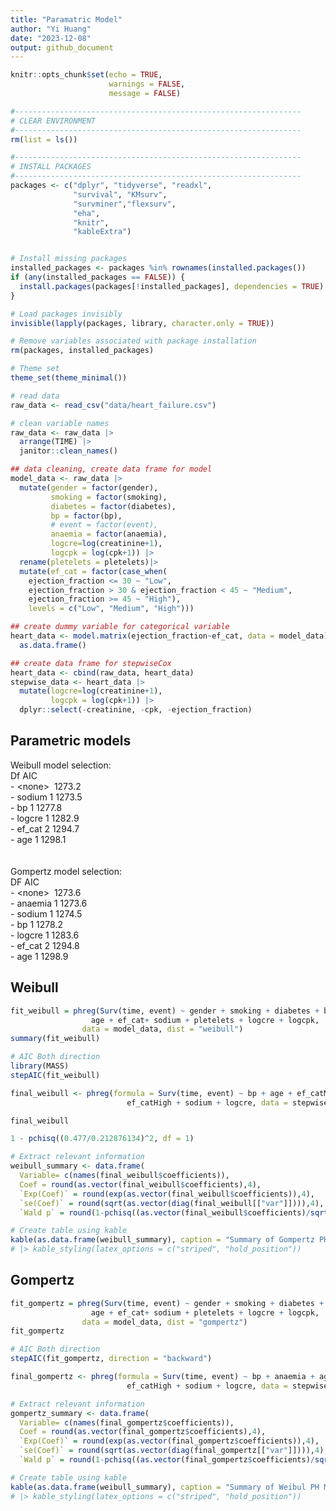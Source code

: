 ```yaml
---
title: "Paramatric Model"
author: "Yi Huang"
date: "2023-12-08"
output: github_document
---
```


```r
knitr::opts_chunk$set(echo = TRUE,
                      warnings = FALSE,
                      message = FALSE)

#----------------------------------------------------------------
# CLEAR ENVIRONMENT
#----------------------------------------------------------------
rm(list = ls())

#----------------------------------------------------------------
# INSTALL PACKAGES
#----------------------------------------------------------------
packages <- c("dplyr", "tidyverse", "readxl", 
              "survival", "KMsurv", 
              "survminer","flexsurv",
              "eha",
              "knitr",
              "kableExtra")


# Install missing packages
installed_packages <- packages %in% rownames(installed.packages())
if (any(installed_packages == FALSE)) {
  install.packages(packages[!installed_packages], dependencies = TRUE)
}

# Load packages invisibly
invisible(lapply(packages, library, character.only = TRUE))

# Remove variables associated with package installation
rm(packages, installed_packages)

# Theme set
theme_set(theme_minimal())
```


```r
# read data
raw_data <- read_csv("data/heart_failure.csv")

# clean variable names
raw_data <- raw_data |>
  arrange(TIME) |>
  janitor::clean_names()

## data cleaning, create data frame for model
model_data <- raw_data |>
  mutate(gender = factor(gender),
         smoking = factor(smoking),
         diabetes = factor(diabetes),
         bp = factor(bp),
         # event = factor(event),
         anaemia = factor(anaemia),
         logcre=log(creatinine+1),
         logcpk = log(cpk+1)) |>
  rename(pletelets = pletelets)|>
  mutate(ef_cat = factor(case_when(
    ejection_fraction <= 30 ~ "Low",
    ejection_fraction > 30 & ejection_fraction < 45 ~ "Medium",
    ejection_fraction >= 45 ~ "High"),
    levels = c("Low", "Medium", "High")))

## create dummy variable for categorical variable
heart_data <- model.matrix(ejection_fraction~ef_cat, data = model_data)[,-1] |>
  as.data.frame()

## create data frame for stepwiseCox
heart_data <- cbind(raw_data, heart_data) 
stepwise_data <- heart_data |>
  mutate(logcre=log(creatinine+1),
         logcpk = log(cpk+1)) |>
  dplyr::select(-creatinine, -cpk, -ejection_fraction)
```

## Parametric models

Weibull model selection:\
         Df    AIC\
- \<none>\    1273.2\
- sodium  1 1273.5\
- bp      1 1277.8\
- logcre  1 1282.9\
- ef_cat  2 1294.7\
- age     1 1298.1\
\
\
Gompertz model selection: \
DF AIC\
- \<none>\   1273.6\
- anaemia  1 1273.6\
- sodium   1 1274.5\
- bp       1 1278.2\
- logcre   1 1283.6\
- ef_cat   2 1294.8\
- age      1 1298.9\

## Weibull

```r
fit_weibull = phreg(Surv(time, event) ~ gender + smoking + diabetes + bp + anaemia + 
                  age + ef_cat+ sodium + pletelets + logcre + logcpk, 
                data = model_data, dist = "weibull")
summary(fit_weibull)

# AIC Both direction
library(MASS)
stepAIC(fit_weibull)

final_weibull <- phreg(formula = Surv(time, event) ~ bp + age + ef_catMedium + 
                          ef_catHigh + sodium + logcre, data = stepwise_data, dist = "weibull")

final_weibull
```

```r
1 - pchisq((0.477/0.212876134)^2, df = 1)

# Extract relevant information
weibull_summary <- data.frame(
  Variable= c(names(final_weibull$coefficients)),
  Coef = round(as.vector(final_weibull$coefficients),4),
  `Exp(Coef)` = round(exp(as.vector(final_weibull$coefficients)),4),
  `se(Coef)` = round(sqrt(as.vector(diag(final_weibull[["var"]]))),4),
  `Wald p` = round(1-pchisq((as.vector(final_weibull$coefficients)/sqrt(as.vector(diag(final_weibull[["var"]]))))^2,1),4))

# Create table using kable
kable(as.data.frame(weibull_summary), caption = "Summary of Gompertz PH Model Fitting", digits = 4) 
# |> kable_styling(latex_options = c("striped", "hold_position"))
```

## Gompertz

```r
fit_gompertz = phreg(Surv(time, event) ~ gender + smoking + diabetes + bp + anaemia + 
                  age + ef_cat+ sodium + pletelets + logcre + logcpk, 
                data = model_data, dist = "gompertz")
fit_gompertz

# AIC Both direction
stepAIC(fit_gompertz, direction = "backward")

final_gompertz <- phreg(formula = Surv(time, event) ~ bp + anaemia + age + ef_catMedium + 
                          ef_catHigh + sodium + logcre, data = stepwise_data, dist = "gompertz")

```

```r
# Extract relevant information
gompertz_summary <- data.frame(
  Variable= c(names(final_gompertz$coefficients)),
  Coef = round(as.vector(final_gompertz$coefficients),4),
  `Exp(Coef)` = round(exp(as.vector(final_gompertz$coefficients)),4),
  `se(Coef)` = round(sqrt(as.vector(diag(final_gompertz[["var"]]))),4),
  `Wald p` = round(1-pchisq((as.vector(final_gompertz$coefficients)/sqrt(as.vector(diag(final_gompertz[["var"]]))))^2,1),4))

# Create table using kable
kable(as.data.frame(weibull_summary), caption = "Summary of Weibul PH Model Fitting", digits = 4) 
# |> kable_styling(latex_options = c("striped", "hold_position"))
```

